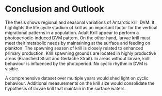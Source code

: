 # Conclusion and Outlook {-}


The thesis shows regional and seasonal variations of Antarctic krill DVM. It highlights the life cycle stadium of krill as an important factor for the vertical migrational patterns in a population. 
Adult Krill appear to perform a photoperiodic-induced DVM pattern. On the other hand, larvae krill must meet their metabolic needs by maintaining at the surface and feeding on plankton. The spawning season of krill is closely related to enhanced primary production. 
Krill spawning grounds are located in highly productive areas (Bransfield Strait and Gerlache Strait).
In areas without larvae, krill behaviour is influenced by the photoperiod. No cyclic rhythm in DVM is visible.

A comprehensive dataset over multiple years would shed light on cyclic behaviour. Additional measurements on the krill size would consolidate the hypothesis of larvae krill that maintain in the surface waters.



<!--
If we don't want Conclusion to have a chapter number next to it, we can add the `{-}` attribute.

**More info**

And here's some other random info: the first paragraph after a chapter title or section head _shouldn't be_ indented, because indents are to tell the reader that you're starting a new paragraph. Since that's obvious after a chapter or section title, proper typesetting doesn't add an indent there.
-->
